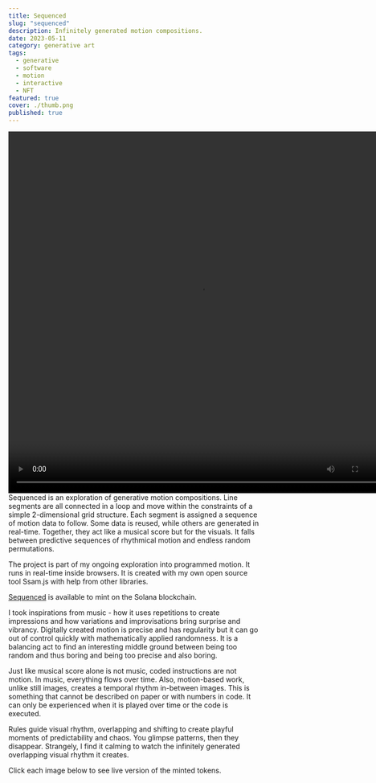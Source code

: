```yaml
---
title: Sequenced
slug: "sequenced"
description: Infinitely generated motion compositions.
date: 2023-05-11
category: generative art
tags:
  - generative
  - software
  - motion
  - interactive
  - NFT
featured: true
cover: ./thumb.png
published: true
---
```




<GC start={1} end={6} class="mb-12">
  <Video src={vid1} width="762" height="720" />
</GC>

<GC start={6} end={12}>
Sequenced is an exploration of generative motion compositions. Line segments are all connected in a loop and move within the constraints of a simple 2-dimensional grid structure. Each segment is assigned a sequence of motion data to follow. Some data is reused, while others are generated in real-time. Together, they act like a musical score but for the visuals. It falls between predictive sequences of rhythmical motion and endless random permutations.

The project is part of my ongoing exploration into programmed motion. It runs in real-time inside browsers. It is created with my own open source tool Ssam.js with help from other libraries.

[Sequenced](https://codecanvas.art/drop/8Dus2SwgbXATR6tGSjcKcFSAkmhpZD17g36kgpVz3Bpk) is available to mint on the Solana blockchain.

  </GC>

I took inspirations from music - how it uses repetitions to create impressions and how variations and improvisations bring surprise and vibrancy. Digitally created motion is precise and has regularity but it can go out of control quickly with mathematically applied randomness. It is a balancing act to find an interesting middle ground between being too random and thus boring and being too precise and also boring.

Just like musical score alone is not music, coded instructions are not motion. In music, everything flows over time. Also, motion-based work, unlike still images, creates a temporal rhythm in-between images. This is something that cannot be described on paper or with numbers in code. It can only be experienced when it is played over time or the code is executed.

Rules guide visual rhythm, overlapping and shifting to create playful moments of predictability and chaos. You glimpse patterns, then they disappear. Strangely, I find it calming to watch the infinitely generated overlapping visual rhythm it creates.

Click each image below to see live version of the minted tokens.

<GC start={1} end={13}>
  <CodeCanvasGrid title="sequenced" />
</GC>
